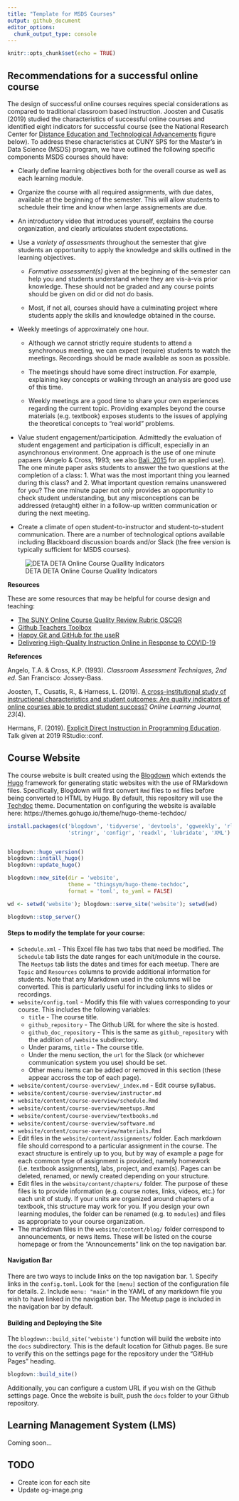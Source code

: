 ```yaml
---
title: "Template for MSDS Courses"
output: github_document
editor_options: 
  chunk_output_type: console
---
```


```r
knitr::opts_chunk$set(echo = TRUE)
```



## Recommendations for a successful online course

The design of successful online courses requires special considerations as compared to traditional classroom based instruction. Joosten and Cusatis (2019) studied the characteristics of successful online courses and identified eight indicators for successful course (see the National Research Center for [Distance Education and Technological Advancements](https://uwm.edu/deta/) figure below). To address these characteristics at CUNY SPS for the Master's in Data Science (MSDS) program, we have outlined the following specific components MSDS courses should have:

* Clearly define learning objectives both for the overall course as well as each learning module.

* Organize the course with all required assignments, with due dates, available at the beginning of the semester. This will allow students to schedule their time and know when large assignements are due.

* An introductory video that introduces yourself, explains the course organization, and clearly articulates student expectations.

* Use a *variety of assessments* throughout the semester that give students an opportunity to apply the knowledge and skills outlined in the learning objectives.

	* *Formative assessment(s)* given at the beginning of the semester can help you and students understand where they are vis-à-vis prior knowledge. These should not be graded and any course points should be given on did or did not do basis.

	* Most, if not all, courses should have a culminating project where students apply the skills and knowledge obtained in the course.
	
* Weekly meetings of approximately one hour.

	* Although we cannot strictly require students to attend a synchronous meeting, we can expect (require) students to watch the meetings. Recordings should be made available as soon as possible.

	* The meetings should have some direct instruction. For example, explaining key concepts or walking through an analysis are good use of this time.

	* Weekly meetings are a good time to share your own experiences regarding the current topic. Providing examples beyond the course materials (e.g. textbook) exposes students to the issues of applying the theoretical concepts to "real world" problems.
	
* Value student engagement/participation. Admittedly the evaluation of student engagement and participation is difficult, especially in an asynchronous environment. One approach is the use of one minute papaers (Angelo & Cross, 1993; see also [Bali, 2015](https://topr.online.ucf.edu/use-minute-paper-to-evaluate-student-participation/) for an applied use). The one minute paper asks students to answer the two questions at the completion of a class: 1. What was the most important thing you learned during this class? and 2. What important question remains unanswered for you? The one minute paper not only provides an opportunity to check student understanding, but any misconceptions can be addressed (retaught) either in a follow-up written communication or during the next meeting.

* Create a climate of open student-to-instructor and student-to-student communication. There are a number of technological options available including  Blackboard discussion boards and/or Slack (the free version is typically sufficient for MSDS courses).


![DETA DETA Online Course Quallity Indicators](images/DETA_Online_Course_Quallity_Indicators.jpg)

**Resources**

These are some resources that may be helpful for course design and teaching:

* [The SUNY Online Course Quality Review Rubric OSCQR](https://oscqr.suny.edu)
* [Github Teachers Toolbox](https://education.github.com/toolbox)
* [Happy Git and GitHub for the useR](https://happygitwithr.com)
* [Delivering High-Quality Instruction Online in Response to COVID-19](Resources/Faculty-Playbook_Final-1.pdf)

**References**

Angelo, T.A. & Cross, K.P. (1993). *Classroom Assessment Techniques, 2nd ed.* San Francisco: Jossey-Bass.

Joosten, T., Cusatis, R., & Harness, L. (2019). [A cross-institutional study of instructional characteristics and student outcomes: Are quality indicators of online courses able to predict student success?](https://olj.onlinelearningconsortium.org/index.php/olj/article/view/1432) *Online Learning Journal, 23*(4).

Hermans, F. (2019). [Explicit Direct Instruction in Programming Education](https://rstudio.com/resources/rstudioconf-2019/explicit-direct-instruction-in-programming-education/). Talk given at 2019 RStudio::conf.

## Course Website

The course website is built created using the [Blogdown](https://bookdown.org/yihui/blogdown) which extends the [Hugo](https://gohugo.io) framework for generating static websites with the use of RMarkdown files. Specifically, Blogdown will first convert `Rmd` files to `md` files before being converted to HTML by Hugo. By default, this repository will use the [Techdoc](https://github.com/thingsym/hugo-theme-techdoc) theme. Documentation on configuring the website is available here: https://themes.gohugo.io/theme/hugo-theme-techdoc/

```r
install.packages(c('blogdown', 'tidyverse', 'devtools', 'ggweekly', 'rlang', 
				   'stringr', 'configr', 'readxl', 'lubridate', 'XML')


blogdown::hugo_version()
blogdown::install_hugo()
blogdown::update_hugo()
```


```r
blogdown::new_site(dir = 'website',
				   theme = "thingsym/hugo-theme-techdoc",
				   format = 'toml', to_yaml = FALSE)
```


```r
wd <- setwd('website'); blogdown::serve_site('website'); setwd(wd)
```

```r
blogdown::stop_server()
```


#### Steps to modify the template for your course:

* `Schedule.xml` - This Excel file has two tabs that need be modified. The `Schedule` tab lists the date ranges for each unit/module in the course. The `Meetups` tab lists the dates and times for each meetup. There are `Topic` and `Resources` columns to provide additional information for students. Note that any Markdown used in the columns will be converted. This is particularly useful for including links to slides or recordings.
* `website/config.toml` - Modify this file with values corresponding to your course. This includes the following variables:
	* `title` - The course title.
	* `github_repository` - The Github URL for where the site is hosted.
	* `github_doc_repository` - This is the same as `github_repository` with the addition of `/website` subdirectory.
	* Under params, `title` - The course title.
	* Under the menu section, the `url` for the Slack (or whichever communication system you use) should be set.
	* Other menu items can be added or removed in this section (these appear accross the top of each page).
* `website/content/course-overview/_index.md` - Edit course syllabus.
* `website/content/course-overview/instructor.md`
* `website/content/course-overview/schedule.Rmd`
* `website/content/course-overview/meetups.Rmd`
* `website/content/course-overview/textbooks.md`
* `website/content/course-overview/software.md`
* `website/content/course-overview/materials.Rmd`
* Edit files in the `website/content/assignments/` folder. Each markdown file should correspond to a particular assignment in the course. The exact structure is entirely up to you, but by way of example a page for each common type of assignment is provided, namely homework (i.e. textbook assignments), labs, project, and exam(s). Pages can be deleted, renamed, or newly created depending on your structure.
* Edit files in the `website/content/chapters/` folder. The purpose of these files is to provide information (e.g. course notes, links, videos, etc.) for each unit of study. If your units are organized around chapters of a textbook, this structure may work for you. If you design your own learning modules, the folder can be renamed (e.g. to `modules`) and files as appropriate to your course organization.
* The markdown files in the `website/content/blog/` folder correspond to announcements, or news items. These will be listed on the course homepage or from the "Announcements" link on the top navigation bar.

#### Navigation Bar

There are two ways to include links on the top navigation bar. 
1. Specify links in the `config.toml`. Look for the `[menu]` section of the configuration file for details.
2. Include `menu: "main"` in the YAML of any markdown file you wish to have linked in the navigation bar. The Meetup page is included in the navigation bar by default.

#### Building and Deploying the Site

The `blogdown::build_site('webiste')` function will build the website into the `docs` subdirectory. This is the default location for Github pages. Be sure to verify this on the settings page for the repository under the "GitHub Pages" heading.

```r
blogdown::build_site()
```

Additionally, you can configure a custom URL if you wish on the Github settings page. Once the website is built, push the `docs` folder to your Github repository.


## Learning Management System (LMS)

Coming soon...


## TODO

* Create icon for each site
* Update og-image.png


